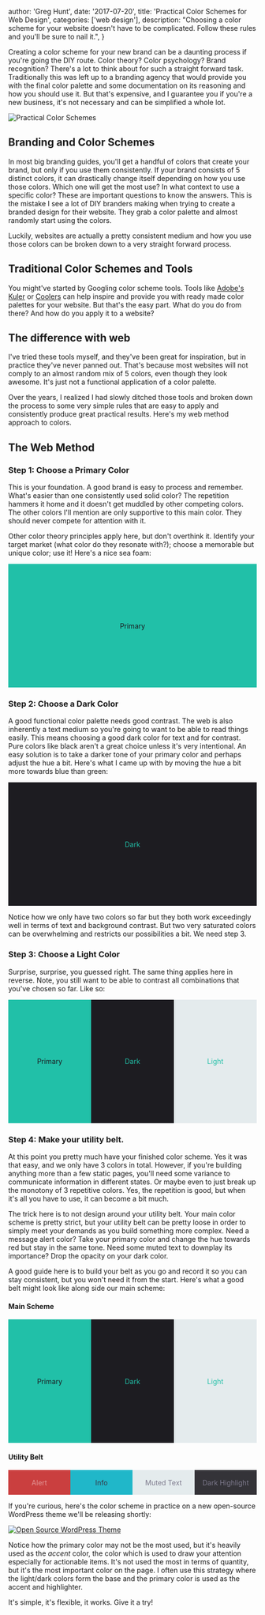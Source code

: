
  author: 'Greg Hunt',
  date: '2017-07-20',
  title: 'Practical Color Schemes for Web Design',
  categories: ['web design'],
  description:
    "Choosing a color scheme for your website doesn't have to be complicated. Follow these rules and you'll be sure to nail it.",
}


Creating a color scheme for your new brand can be a daunting process if you're going the DIY route. Color theory? Color psychology? Brand recognition? There's a lot to think about for such a straight forward task. Traditionally this was left up to a branding agency that would provide you with the final color palette and some documentation on its reasoning and how you should use it. But that's expensive, and I guarantee you if you're a new business, it's not necessary and can be simplified a whole lot.

<Image
  src="https://img.ghunt.io/practical-color-schemes.jpg"
  alt="Practical Color Schemes"
/>

## Branding and Color Schemes

In most big branding guides, you'll get a handful of colors that create your brand, but only if you use them consistently. If your brand consists of 5 distinct colors, it can drastically change itself depending on how you use those colors. Which one will get the most use? In what context to use a specific color? These are important questions to know the answers. This is the mistake I see a lot of DIY branders making when trying to create a branded design for their website. They grab a color palette and almost randomly start using the colors.

Luckily, websites are actually a pretty consistent medium and how you use those colors can be broken down to a very straight forward process.

## Traditional Color Schemes and Tools

You might've started by Googling color scheme tools. Tools like [Adobe's Kuler](https://color.adobe.com/) or [Coolers](https://coolors.co/) can help inspire and provide you with ready made color palettes for your website. But that's the easy part. What do you do from there? And how do you apply it to a website?

## The difference with web

I've tried these tools myself, and they've been great for inspiration, but in practice they've never panned out. That's because most websites will not comply to an almost random mix of 5 colors, even though they look awesome. It's just not a functional application of a color palette.

Over the years, I realized I had slowly ditched those tools and broken down the process to some very simple rules that are easy to apply and consistently produce great practical results. Here's my web method approach to colors.

## The Web Method

### Step 1: Choose a Primary Color

This is your foundation. A good brand is easy to process and remember. What's easier than one consistently used solid color? The repetition hammers it home and it doesn't get muddled by other competing colors. The other colors I'll mention are only supportive to this main color. They should never compete for attention with it.

Other color theory principles apply here, but don't overthink it. Identify your target market (what color do they resonate with?); choose a memorable but unique color; use it! Here's a nice sea foam:

<div
  style="
	width:100%;
	height:250px;
	display:flex;
	justify-content: center;
	align-items: center;
	background-color:#21c0a8;
	color: #1d1c21;
"
>
  Primary
</div>

### Step 2: Choose a Dark Color

A good functional color palette needs good contrast. The web is also inherently a text medium so you're going to want to be able to read things easily. This means choosing a good dark color for text and for contrast. Pure colors like black aren't a great choice unless it's very intentional. An easy solution is to take a darker tone of your primary color and perhaps adjust the hue a bit. Here's what I came up with by moving the hue a bit more towards blue than green:

<div
  style="
	width:100%;
	height:250px;
	display:flex;
	justify-content: center;
	align-items: center;
	background-color:#1d1c21;
	color: #21c0a8;
"
>
  Dark
</div>

Notice how we only have two colors so far but they both work exceedingly well in terms of text and background contrast. But two very saturated colors can be overwhelming and restricts our possibilities a bit. We need step 3.

### Step 3: Choose a Light Color

Surprise, surprise, you guessed right. The same thing applies here in reverse. Note, you still want to be able to contrast all combinations that you've chosen so far. Like so:

<div style="display:flex;flex-direction:row;">
  <div
    style="
	width:100%;
	height:250px;
	display:flex;
	justify-content: center;
	align-items: center;
	background-color:#21c0a8;
	color: #1d1c21;
	"
  >
    Primary
  </div>
  <div
    style="
		width:100%;
		height:250px;
		display:flex;
		justify-content: center;
		align-items: center;
		background-color:#1d1c21;
		color: #21c0a8;
	"
  >
    Dark
  </div>
  <div
    style="
		width:100%;
		height:250px;
		display:flex;
		justify-content: center;
		align-items: center;
		background-color:#e4ebed;
		color: #21c0a8;
	"
  >
    Light
  </div>
</div>

### Step 4: Make your utility belt.

At this point you pretty much have your finished color scheme. Yes it was that easy, and we only have 3 colors in total. However, if you're building anything more than a few static pages, you'll need some variance to communicate information in different states. Or maybe even to just break up the monotony of 3 repetitive colors. Yes, the repetition is good, but when it's all you have to use, it can become a bit much.

The trick here is to not design around your utility belt. Your main color scheme is pretty strict, but your utility belt can be pretty loose in order to simply meet your demands as you build something more complex. Need a message alert color? Take your primary color and change the hue towards red but stay in the same tone. Need some muted text to downplay its importance? Drop the opacity on your dark color.

A good guide here is to build your belt as you go and record it so you can stay consistent, but you won't need it from the start. Here's what a good belt might look like along side our main scheme:

#### Main Scheme

<div style="display:flex;flex-direction:row;">
  <div
    style="
	width:100%;
	height:250px;
	display:flex;
	justify-content: center;
	align-items: center;
	background-color:#21c0a8;
	color: #1d1c21;
	"
  >
    Primary
  </div>
  <div
    style="
		width:100%;
		height:250px;
		display:flex;
		justify-content: center;
		align-items: center;
		background-color:#1d1c21;
		color: #21c0a8;
	"
  >
    Dark
  </div>
  <div
    style="
		width:100%;
		height:250px;
		display:flex;
		justify-content: center;
		align-items: center;
		background-color:#e4ebed;
		color: #21c0a8;
	"
  >
    Light
  </div>
</div>

#### Utility Belt

<div style="display:flex;flex-direction:row;">
  <div
    style="
	width:100%;
	height:50px;
	display:flex;
	justify-content: center;
	align-items: center;
	background-color:#ca3f3f;
	color: #e39797;
	"
  >
    Alert
  </div>
  <div
    style="
		width:100%;
		height:50px;
		display:flex;
		justify-content: center;
		align-items: center;
		background-color:#20b7c9;
		color: #383544;
	"
  >
    Info
  </div>
  <div
    style="
	width:100%;
	height:50px;
	display:flex;
	justify-content: center;
	align-items: center;
	background-color:#e4ebed;
	color: #7d798c;
	"
  >
    Muted Text
  </div>
  <div
    style="
		width:100%;
		height:50px;
		display:flex;
		justify-content: center;
		align-items: center;
		background-color:#343338;
		color: #7d798c;
	"
  >
    Dark Highlight
  </div>
</div>

If you're curious, here's the color scheme in practice on a new open-source WordPress theme we'll be releasing shortly:

[![Open Source WordPress Theme](https://img.ghunt.io/open-source-wp-theme.jpg)](https://img.ghunt.io/open-source-wp-theme.jpg)

Notice how the primary color may not be the most used, but it's heavily used as the _accent_ color, the color which is used to draw your attention especially for actionable items. It's not used the most in terms of quantity, but it's the most important color on the page. I often use this strategy where the light/dark colors form the base and the primary color is used as the accent and highlighter.

It's simple, it's flexible, it works. Give it a try!
